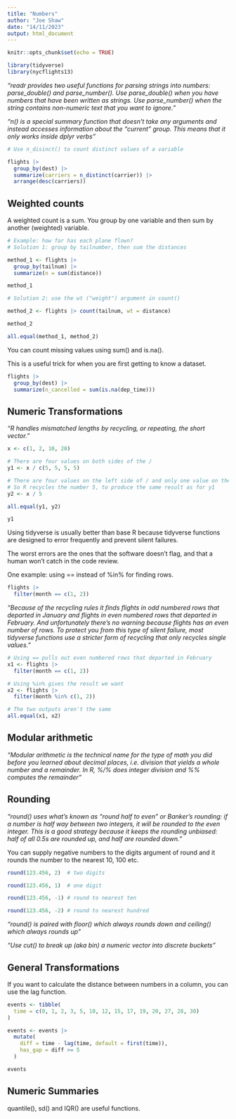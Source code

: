 ```yaml
---
title: "Numbers"
author: "Joe Shaw"
date: "14/11/2023"
output: html_document
---
```


```r
knitr::opts_chunk$set(echo = TRUE)

library(tidyverse)
library(nycflights13)

```

*"readr provides two useful functions for parsing strings into numbers: parse_double() and parse_number(). Use parse_double() when you have numbers that have been written as strings. Use parse_number() when the string contains non-numeric text that you want to ignore."*

*"n() is a special summary function that doesn’t take any arguments and instead accesses information about the “current” group. This means that it only works inside dplyr verbs"*

```r

# Use n_disinct() to count distinct values of a variable

flights |> 
  group_by(dest) |> 
  summarize(carriers = n_distinct(carrier)) |> 
  arrange(desc(carriers))

```

## Weighted counts

A weighted count is a sum. You group by one variable and then sum by another (weighted) variable.

```r

# Example: how far has each plane flown?
# Solution 1: group by tailnumber, then sum the distances

method_1 <- flights |> 
  group_by(tailnum) |> 
  summarize(n = sum(distance))

method_1

# Solution 2: use the wt ("weight") argument in count()

method_2 <- flights |> count(tailnum, wt = distance)

method_2

all.equal(method_1, method_2)

```

You can count missing values using sum() and is.na().

This is a useful trick for when you are first getting to know a dataset.

```r

flights |> 
  group_by(dest) |> 
  summarize(n_cancelled = sum(is.na(dep_time))) 

```

## Numeric Transformations

*"R handles mismatched lengths by recycling, or repeating, the short vector."*

```r

x <- c(1, 2, 10, 20)

# There are four values on both sides of the /
y1 <- x / c(5, 5, 5, 5)

# There are four values on the left side of / and only one value on the right
# So R recycles the number 5, to produce the same result as for y1
y2 <- x / 5

all.equal(y1, y2)

y1

```

Using tidyverse is usually better than base R because tidyverse functions are designed to error frequently and prevent silent failures.

The worst errors are the ones that the software doesn't flag, and that a human won't catch in the code review.

One example: using == instead of %in% for finding rows.

```r

flights |> 
  filter(month == c(1, 2))

```


*"Because of the recycling rules it finds flights in odd numbered rows that departed in January and flights in even numbered rows that departed in February. And unfortunately there’s no warning because flights has an even number of rows. To protect you from this type of silent failure, most tidyverse functions use a stricter form of recycling that only recycles single values."*

```r

# Using == pulls out even numbered rows that departed in February
x1 <- flights |> 
  filter(month == c(1, 2))

# Using %in% gives the result we want
x2 <- flights |> 
  filter(month %in% c(1, 2))

# The two outputs aren't the same
all.equal(x1, x2)

```

## Modular arithmetic

*"Modular arithmetic is the technical name for the type of math you did before you learned about decimal places, i.e. division that yields a whole number and a remainder. In R, %/% does integer division and %% computes the remainder"*

## Rounding

*"round() uses what’s known as “round half to even” or Banker’s rounding: if a number is half way between two integers, it will be rounded to the even integer. This is a good strategy because it keeps the rounding unbiased: half of all 0.5s are rounded up, and half are rounded down."*

You can supply negative numbers to the digits argument of round and it rounds the number to the nearest 10, 100 etc.

```r

round(123.456, 2)  # two digits

round(123.456, 1)  # one digit

round(123.456, -1) # round to nearest ten

round(123.456, -2) # round to nearest hundred

```

*"round() is paired with floor() which always rounds down and ceiling() which always rounds up"*

*"Use cut() to break up (aka bin) a numeric vector into discrete buckets"*

## General Transformations

If you want to calculate the distance between numbers in a column, you can use the lag function.


```r

events <- tibble(
  time = c(0, 1, 2, 3, 5, 10, 12, 15, 17, 19, 20, 27, 28, 30)
)

events <- events |> 
  mutate(
    diff = time - lag(time, default = first(time)),
    has_gap = diff >= 5
  )

events


```

## Numeric Summaries

quantile(), sd() and IQR() are useful functions.
